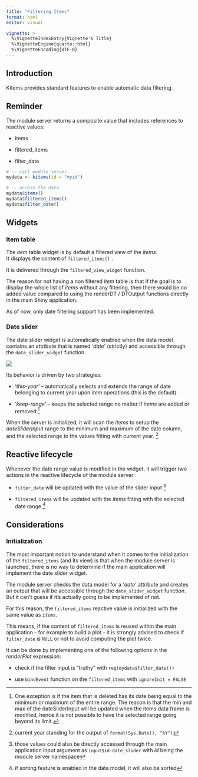 ```yaml
---
title: "Filtering Items"
format: html
editor: visual

vignette: >
  %\VignetteIndexEntry{Vignette's Title}
  %\VignetteEngine{quarto::html}
  %\VignetteEncoding{UTF-8}
---
```


## Introduction

Kitems provides standard features to enable automatic data filtering.

## Reminder

The module server returns a composite value that includes references to reactive values:

-   items

-   filtered_items

-   filter_date

``` {#return_value .R}
# -- call module server
mydata <- kitems(id = "myid")

# -- access the data
mydata$items()
mydata$filtered_items()
mydata$filter_date()
```

## Widgets

### Item table

The *item* table widget is by default a filtered view of the *items*.\
It displays the content of `filtered_items()` .

It is delivered through the `filtered_view_widget` function.

The reason for not having a non filtered *item* table is that if the goal is to display the whole list of *items* without any filtering, then there would be no added value compared to using the renderDT / DTOutput functions directly in the main Shiny application.

As of now, only date filtering support has been implemented.

### Date slider

The date slider widget is automatically enabled when the data model contains an attribute that is named '*date*' (strictly) and accessible through the `date_slider_widget` function.

![](images/screenshot_date_slider_widget.png){fig-alt="Screenshot of the widget"}

Its behavior is driven by two strategies:

-   '*this-year*' – automatically selects and extends the range of date belonging to current year upon *item* operations (this is the default).

-   '*keep-range*' – keeps the selected range no matter if *items* are added or removed [^1]

[^1]: One exception is if the item that is deleted has its date being equal to the minimum or maximum of the entire range. The reason is that the min and max of the dateSliderInput will be updated when the items data frame is modified, hence it is not possible to have the selected range going beyond its limit.

When the server is initialized, it will scan the *items* to setup the *dateSliderInput* range to the minimum and maximum of the date column, and the selected range to the values fitting with current year. [^2]

[^2]: current year standing for the output of `format(Sys.Date(), "%Y")`

## Reactive lifecycle

Whenever the date range value is modified in the widget, it will trigger two actions in the reactive lifecycle of the module server:

-   `filter_date` will be updated with the value of the slider input [^3]

-   `filtered_items` will be updated with the *items* fitting with the selected date range [^4]

[^3]: those values could also be directly accessed through the main application input argument as `input$id-date_slider` with *id* being the module server namespace

[^4]: if sorting feature is enabled in the data model, it will also be sorted

## Considerations

### Initialization

The most important notion to understand when it comes to the initialization of the `filtered_items` (and its view) is that when the module server is launched, there is no way to determine if the main application will implement the date slider widget.

The module server checks the data model for a '*date*' attribute and creates an output that will be accessible through the `date_slider_widget` function. But it can't guess if it's actually going to be implemented of not.

For this reason, the `filtered_items` reactive value is initialized with the same value as `items`.

This means, if the content of `filtered_items` is reused within the main application - for example to build a plot - it is strongly advised to check if `filter_date` is `NULL` or not to avoid computing the plot twice.

It can be done by implementing one of the following options in the *renderPlot* expression:

-   check if the filter input is "truthy" with `req(mydata$filter_date())`

-   use `bindEvent` function on the `filtered_items` with `ignoreInit = FALSE`

